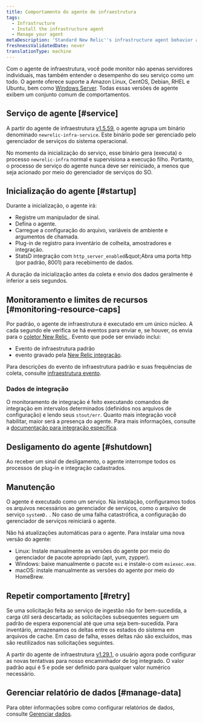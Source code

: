 ```yaml
---
title: Comportamento do agente de infraestrutura
tags:
  - Infrastructure
  - Install the infrastructure agent
  - Manage your agent
metaDescription: 'Standard New Relic''s infrastructure agent behavior at startup, retry, maintenance, shutdown, etc.'
freshnessValidatedDate: never
translationType: machine
---
```


Com o agente de infraestrutura, você pode monitor não apenas servidores individuais, mas também entender o desempenho do seu serviço como um todo. O agente oferece suporte a Amazon Linux, CentOS, Debian, RHEL e Ubuntu, bem como [Windows Server](/docs/infrastructure-install-windows-server). Todas essas versões de agente exibem um conjunto comum de comportamentos.

## Serviço de agente [#service]

A partir do agente de infraestrutura [v1.5.59](/docs/release-notes/infrastructure-release-notes/infrastructure-agent-release-notes/new-relic-infrastructure-agent-1559), o agente agrupa um binário denominado `newrelic-infra-service`. Este binário pode ser gerenciado pelo gerenciador de serviços do sistema operacional.

No momento da inicialização do serviço, esse binário gera (executa) o processo `newrelic-infra` normal e supervisiona a execução filho. Portanto, o processo de serviço do agente nunca deve ser reiniciado, a menos que seja acionado por meio do gerenciador de serviços do SO.

## Inicialização do agente [#startup]

Durante a inicialização, o agente irá:

* Registre um manipulador de sinal.
* Defina o agente.
* Carregue a configuração do arquivo, variáveis de ambiente e argumentos de chamada.
* Plug-in de registro para inventário de colheita, amostradores e integração.
* StatsD integração com `http_server_enabled`&amp;quot;Abra uma porta http (por padrão, 8001) para recebimento de dados.

A duração da inicialização antes da coleta e envio dos dados geralmente é inferior a seis segundos.

## Monitoramento e limites de recursos [#monitoring-resource-caps]

Por padrão, o agente de infraestrutura é executado em um único núcleo. A cada segundo ele verifica se há eventos para enviar e, se houver, os envia para o [coletor New Relic ](/docs/using-new-relic/welcome-new-relic/getting-started/glossary#collector). Evento que pode ser enviado inclui:

* Evento de infraestrutura padrão
* evento gravado pela [New Relic integração](/docs/infrastructure/infrastructure-integrations/get-started/introduction-infrastructure-integrations).

Para descrições do evento de infraestrutura padrão e suas frequências de coleta, consulte [infraestrutura evento](/docs/infrastructure/new-relic-infrastructure/data-instrumentation/default-infrastructure-attributes-events#h2-Infrastructure-events).

### Dados de integração

O monitoramento de integração é feito executando comandos de integração em intervalos determinados (definidos nos arquivos de configuração) e lendo seus `stout/err`. Quanto mais integração você habilitar, maior será a presença do agente. Para mais informações, consulte a [documentação para integração específica](/docs/infrastructure/infrastructure-integrations/get-started/introduction-infrastructure-integrations).

## Desligamento do agente [#shutdown]

Ao receber um sinal de desligamento, o agente interrompe todos os processos de plug-in e integração cadastrados.

## Manutenção

O agente é executado como um serviço. Na instalação, configuramos todos os arquivos necessários ao gerenciador de serviços, como o arquivo de serviço `systemD.` . No caso de uma falha catastrófica, a configuração do gerenciador de serviços reiniciará o agente.

Não há atualizações automáticas para o agente. Para instalar uma nova versão do agente:

* Linux: Instale manualmente as versões do agente por meio do gerenciador de pacote apropriado (apt, yum, zypper).
* Windows: baixe manualmente o pacote `msi` e instale-o com `msiexec.exe`.
* macOS: instale manualmente as versões do agente por meio do HomeBrew.

## Repetir comportamento [#retry]

Se uma solicitação feita ao serviço de ingestão não for bem-sucedida, a carga útil será descartada; as solicitações subsequentes seguem um padrão de espera exponencial até que uma seja bem-sucedida. Para inventário, armazenamos os deltas entre os estados do sistema em arquivos de cache. Em caso de falha, esses deltas não são excluídos, mas são reutilizados nas solicitações seguintes.

A partir do agente de infraestrutura [v1.29.1](/docs/release-notes/infrastructure-release-notes/infrastructure-agent-release-notes/new-relic-infrastructure-agent-1291), o usuário agora pode configurar as novas tentativas para nosso encaminhador de log integrado. O valor padrão aqui é 5 e pode ser definido para qualquer valor numérico necessário.

## Gerenciar relatório de dados [#manage-data]

Para obter informações sobre como configurar relatórios de dados, consulte [Gerenciar dados](/docs/infrastructure/manage-your-data/data-instrumentation/manage-infrastructure-data-reporting).